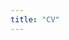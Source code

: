 ```yaml
---
title: "CV"
---
```

```{=latex}
\documentclass[letterpaper,10pt]{article}
\usepackage{latexsym}
\usepackage[empty]{fullpage}
\usepackage{titlesec}
\usepackage{marvosym}
\usepackage[usenames,dvipsnames]{color}
%\usepackage{verbatim}
\usepackage{enumitem}
\usepackage[hidelinks]{hyperref}
\usepackage{fancyhdr}
\usepackage[english]{babel}
\usepackage{tabularx}

\input{glyphtounicode}


%----------FONT OPTIONS----------
 %sans-serif
% \usepackage[sfdefault]{FiraSans}
% \usepackage[sfdefault]{roboto}
% \usepackage[sfdefault]{noto-sans}
% \usepackage[default]{sourcesanspro}
%
% serif
% \usepackage{CormorantGaramond}
% \usepackage{charter}


\pagestyle{fancy}
\fancyhf{} % clear all header and footer fields
\fancyfoot{}
\renewcommand{\headrulewidth}{0pt}
\renewcommand{\footrulewidth}{0pt}

% Adjust margins
\addtolength{\oddsidemargin}{-0.5in}
\addtolength{\evensidemargin}{-0.5in}
\addtolength{\textwidth}{1in}
\addtolength{\topmargin}{-.5in}
\addtolength{\textheight}{1.0in}

\urlstyle{same}

\raggedbottom
\raggedright
\setlength{\tabcolsep}{0in}

% Sections formatting
\titleformat{\section}{
	\vspace{-4pt}\scshape\raggedright\large
}{}{0em}{}[\color{black}\titlerule \vspace{-5pt}]

% Ensure that generate pdf is machine readable/ATS parsable
\pdfgentounicode=1
%
%%-------------------------
% Custom commands
\newcommand{\resumeItem}[1]{
	\item\small{
		{#1 \vspace{-2pt}}
	}
}

\newcommand{\resumeSubheading}[4]{
	\vspace{-2pt}\item
	\begin{tabular*}{0.97\textwidth}[t]{l@{\extracolsep{\fill}}r}
		\textbf{#1} & #2 \\
		\textit{\small#3} & \textit{\small #4} \\
	\end{tabular*}\vspace{-7pt}
}

\newcommand{\resumeSubSubheading}[2]{
	\item
	\begin{tabular*}{0.97\textwidth}{l@{\extracolsep{\fill}}r}
		\textit{\small#1} & \textit{\small #2} \\
	\end{tabular*}\vspace{-7pt}
}

\newcommand{\resumeProjectHeading}[2]{
	\item
	\begin{tabular*}{0.97\textwidth}{l@{\extracolsep{\fill}}r}
		\small#1 & #2 \\
	\end{tabular*}\vspace{-7pt}
}

\newcommand{\resumeSubItem}[1]{\resumeItem{#1}\vspace{-4pt}}

\renewcommand\labelitemii{$\vcenter{\hbox{\tiny$\bullet$}}$}

\newcommand{\resumeSubHeadingListStart}{\begin{itemize}[leftmargin=0.15in, label={}]}
	\newcommand{\resumeSubHeadingListEnd}{\end{itemize}}
\newcommand{\resumeItemListStart}{\begin{itemize}}
	\newcommand{\resumeItemListEnd}{\end{itemize}\vspace{-5pt}}

%-------------------------------------------
%%%%%  RESUME STARTS HERE  %%%%%%%%%%%%%%%%%%%%%%%%%%%%


\begin{document}
	
	%----------HEADING----------
%	 \begin{tabular*}{\textwidth}{l@{\extracolsep{\fill}}r}
%	   \textbf{\href{http://sourabhbajaj.com/}{\Large Sourabh Bajaj}} & Email : \href{mailto:sourabh@sourabhbajaj.com}{sourabh@sourabhbajaj.com}\\
%	   \href{http://sourabhbajaj.com/}{http://www.sourabhbajaj.com} & Mobile : +1-123-456-7890 \\
%	 \end{tabular*}
	
	\begin{center}
		\textbf{\Huge \scshape Koissi Savi (Ph.D.)} \\ \vspace{1pt}
		\small +1 (617) 959-2232 $|$ \href{mailto:x@x.com}{\underline{ merveillekoissi.savi@gmail.com}} $|$ 
		\href{https://de.linkedin.com/in/koissi-savi-39b64869}{\underline{linkedin.com/in/ Koissi Savi}} $|$
		\href{https://github.com/SaviKoissi}{\underline{github.com/SaviKoissi}}
	\end{center}
	
	%-----------SUMMARY-----------
	\section{Profile}
	\resumeItemListStart
	\resumeItem{Strong leadership and collaborative research;}\vspace{-0.15cm} 
	\resumeItem{Experience in multidisciplinary Research}\vspace{-0.15cm}
	\resumeItem{Rich experience in mathematical modeling and computer simulation}\vspace{-0.15cm}
	\resumeItem{Five years of experience teaching statistics, mathematics}\vspace{-0.15cm} 

	\resumeItemListEnd
	%-----------EDUCATION-----------
	\section{Education}
	\resumeSubHeadingListStart
	\resumeSubheading
	{University of Bonn}{Germany, NRW}
	{PhD, Theoretical Ecology (Magna Cum Laude)}{Jul. 2017 -- Feb.2022}
	\resumeSubheading
	{University of Abomey-Calavi}{Benin, Lit.}
	{M.Sc, Statistics (First-class honor)}{Oct. 2014 -- Dec 2016}
	\resumeSubheading
	{University of Abomey-Calavi}{Benin, Lit.}
	{M.Sc, Environmental Sci. (First-class honor)}{Oct. 2010 -- Dec 2011}
	%\resumeSubheading
	%{University of Abomey-Calavi}{Benin, Lit.}{B.Sc, Agricultural Sciences}{Sep. 2007 -- Sep. 2010}
	%\resumeSubheading
	%{University of Abomey-Calavi}{Benin, Lit.}{B.Sc, Mathematics Physics and Biology}{Sep. 2004-- Sep. 2007}
	\resumeSubHeadingListEnd

	
	%-----------EXPERIENCE-----------
	\section{Selected research experience}
	\resumeSubHeadingListStart
		\vspace{-0.10cm}
	\resumeSubheading{Postdoc Fellowship}{Feb 2021 -- Nov. 2022}{Dana Farber Cancer Institute/ Harvard School of Medicine}{Department of Medical Oncology}
	\resumeItemListStart
	\resumeItem{Functional genomic on RUNX1}\\
		Access the functional effect of homozygous pathogenic RUNX1 mutations 
	\resumeItem{Machine learning and deep learning}\\
		Develop a learning pipeline that predicts the functional outcome of unknown variants from a single nucleotide mutations
     \resumeItem{Bioinformatics and data analysis}\\
		Assessing the factors that underpin the  high prevalence of clonal hematopoiesis in sickle cell patients
	\resumeItemListEnd
	\vspace{-0.25cm}
	\resumeSubheading{Postdoc Fellowship}{Feb 2021 -- Nov. 2022}{T.H. Chan Harvard School of Public Health}{Department of Epidemiology}
	\resumeItemListStart
	\resumeItem{Differential Privacy and metapopulation models}\\
	Access the impact of differential privacy mechanics on epidemiological models using computer simulation; Develop a modular software pipeline
	\resumeItem{Assessment of epidemiological metrics in the case of disasters}\\
	Develop the methodology and new metrics that account for mobility data in the case of disaster;  computer assessment of the reliability of the metric developed 
	\resumeItem{Develop  modular applications}\\
	Develop a modular software quantifying the impact of noisy data on metapopulation model. 
	Development and Management of a web-deployed dashboard producing actionable reports after a disaster denoted ReadyMapper. 
	\resumeItemListEnd
		\vspace{-0.25cm}
	\resumeSubheading
	{Junior Researcher}{Jul. 2017 -- Feb. 2022}
	{University of Bonn}{Germany, NRW}
	\resumeItemListStart
	\resumeItem{System modelling and network analysis}\\
	Expert meeting and group modelling of the driving factors underlining the persistence of malaria in urban settings using Accra (Ghana) as a case study.  
	\resumeItem{Statistical modeling and machine learning}\\
	Investigation of trends and identification of clustering in malaria epidemics in Ghana using the multilevel model and geostatistics methods. Define the context of association using multivariate and machine learning methods. 
	\resumeItem{Mathematical modelling and computer simulation}\\
	Develop a patch Eulerian model that informs the dynamics of malaria in urban settings. Study of the stability of the mathematical model. Calibrate the mathematical model with real data using partially observed Markov methods. Simulated community behavior and mobility using the mechanistic model developed. Assess the robustness of the developed mechanistic model.   
	\resumeItemListEnd
	
	\vspace{-0.35cm}
	%\resumeSubheading
	%{Visiting Student}{Dec.2019}
	%{ Center for Communicable Disease Dynamics, Department of Epidemiology}{Harvard T.H. Chan, MA}
	\resumeItemListStart
	\resumeItem{Mathematical modeling}\\
	Formulation and refinement of maths-prone models with an emphasis on malaria- model-based human mobility. 
	\resumeItemListEnd
	
	\resumeSubHeadingListEnd
	
	
	%-----------Teaching experience-----------
	\section{Most Recent Teaching Experience}
	\resumeSubheading 
	{Center for Development Research}{Jan.; Mar. \& Nov. 2021} {University of Bonn}{Germany, NRW}
	\resumeItemListStart
	\resumeItem{Complex system and Application}
	\resumeItem{Introduction to Mathematical epidemiology}
	\resumeItem{Introduction to Mathematical Biology}
	\resumeItemListEnd
	
	%
	%-----------Award, Fellowship and Grants-----------
	\section{Awards, Scholarships, Fellowships and Grants}
	\resumeItemListStart
	\resumeItem{"GetFinished" Scholarship, University of Bonn, 2020}\vspace{-0.15cm}
	\resumeItem{Santa Fe Institute Fellowship, 2019}\vspace{-0.15cm}
	\resumeItem{System Dynamics Society Student Award, 2018}\vspace{-0.15cm}
	\resumeItem{Rufford Second Grant, 2017}\vspace{-0.15cm}
	\resumeItem{Rufford Small Grant, 2015}\vspace{-0.15cm} 
	\resumeItemListEnd
	\vspace{-.25cm}
	%-----------Certifications-----------
	\section{Certifications }
	\resumeItemListStart
	\resumeItem{\textit{Certifications}}
		\resumeItem{Bioinformatics Core, Harvard Catalyst \textit{(Nov. 2022)}}
		\resumeItem{Certificate for Human Research, CITI \textit{(Dec. 2022)}}
		\resumeItem{Data Science, IBM, \textit{(In Progress)}}
		\resumeItem{Epidemics - the Dynamics of Infectious Diseases, The Pennsylvania State University, \textit{(In Progress)}}
		\resumeItem{Systems thinking In Public Health, Johns Hopkins University, Apr. 2018}\vspace{-.15cm}
	\resumeItemListEnd
	\vspace{-.15cm}
	%-----------Selected Publications----------- 
	\section{Selected Publications and book chapter}  
	\resumeItemListStart
	\resumeItem{\textit{Publications related to the Ph.D.}}
	\vspace{-.25cm}
	\resumeItem{\textbf{Savi, M.K.} An overview of malaria mechanisms, controls, and modeling (2022). Medical Sciences 11:1}
	\resumeItem{\textbf{Savi, M.K.}, Callo-Concha, D., Tonnang, H.E.Z., Borgemeister, C., (2021). Emerging properties of malaria transmission and persistence in urban Accra, Ghana: evidence from a participatory system approach. Malaria Journal 20:321  }
	\resumeItem{\textit{Selected Published Papers}}
	\vspace{-.25cm}
	\resumeItem{Schmiege, D., Perez Arredondo, A.M., Ntajal, J., Minetto Gellert Paris, J. \textbf{Savi, M.K.}, Patel, K., Yasobant, S., Falkenberg, T., (2020). One Health in the context of coronavirus outbreaks- A systematic literature review. One Health Journal}
	\resumeItem{Madikay, S., \textbf{Savi, M.K.}, Gnangnon, B., Hanage, W.P., Okeke, I.N., (2020). Leveraging Africa’s pandemic preparedness towards the next phase of the COVID-19 pandemic. Lancet Global Health}
\resumeItem{\textit{Submitted }}
\vspace{-.25cm}
	\resumeItem{\textbf{Savi, M.K.}, Pandey, B., Swain A., Lim J., Callo-Concha, D., Mohammed, W., Buckee C.O, Borgemeister, C. A contextual association between malaria and urbanization: Temporal and spatial analysis in Ghana. Journal of Urban Health \textit{(Under review)}}
	\resumeItem{Perez Arredondo, A.M., Schmiege, D., Ntajal, J., Minetto Gellert Paris, J. \textbf{Savi, M.K.}, Patel, K., Yasobant, S. Integrated Science of Global Epidemics. One health for mitigation of future epidemics. Springer \textit{(Under review)}} 
\resumeItem{\textit{Projects}}
\vspace{-.25cm}
	\resumeItem{\textbf{Savi, M.K.}, Yadav, A., Zhang, W., Vembar, N.,Schroeder, A., Balsari, S., Buckee, C., Vadhan, S., Kishore, N. A standardized differential privacy framework for epidemiological modeling with mobile phone data. Nature Communications. \textit{(Project progress: 90\% achieved, To be submitted by Feb.,  2023)}}     
	\resumeItem{\textbf{Savi, M.K.}, Childs L.M., Borgemeister C.  Assessing the impact of insecticide-treated bed nets on urban malaria epidemics in Accra, Ghana using mathematical modeling. Sciences Advances  \textit{(Project progress: 90\% achieved, To be submitted by Feb, 2023)}}\vspace{-.15cm}
	\resumeItem{More from \textbf{Savi, M.K.}}\href{https://scholar.google.com/citations?user=-BCB6_0AAAAJ&hl=en}{Google Citation}	\vspace{-.15cm}
	\resumeItemListEnd
	\vspace{-.25cm}
	
	%----------Non Scientific Publications-------- 
	\section{Policy briefs published}
	\resumeItemListStart
	\resumeItem{Ntajal, J., Perez Arredondo, \textbf{Savi, M.K.} (2020). Identifying risks and developing sustainable solutions to vector and water-borne diseases in the Greater Accra Metropolitan Area, Ghana. \textit{ZEF policy brief}}
	\resumeItem{Ntajal, J., Perez Arredondo, \textbf{Savi, M.K.} (2020). Urban transformation and health – umbrella framework for Ghana. \textit{ZEF policy brief}}
	\resumeItemListEnd
	\vspace{-.25cm}
	
	%-------------Conference and talks---------
	\section{Selected Conferences, Presentations, and Talks}
	\resumeItemListStart
	\resumeItem{\textit{Assess the impact of insecticide-treated bed nets on urban malaria epidemics in Accra, Ghana using mathematical modeling}, Georgia Southern University, Biostatistics, Epidemiology and Environmental Health, (GA, USA), Sep. 2022};  
	\resumeItem{\textit{Exploring the complexity of malaria transmission in Ghana}; Harvard T.H. Chan School of Public Health Center for Communicable Disease Dynamics Department of Epidemiology (MA, USA), Dec. 2019}
	\resumeItem{\textit{From an individual mental model to a malaria system dynamic model: A step toward the elimination of malaria in an urban setting in Accra}; 16th International Conference on Urban Health, ICUH (Xiamen, China), Nov. 2019}
    \resumeItem{\textit{Host-Vector-Parasite System Dynamics Analysis for Enhancing Malaria Control in Accra, Ghana}; The 36th International Conference of the System Dynamics Society (ReykjavLk, Iceland), Aug. 2018}
	\vspace{-.25cm}
	
	%-----------PROGRAMMING SKILLS-----------
	\section{Technical Skills and Application developed}
	%\begin{itemize}[leftmargin=0.10in, label={}]
		\resumeItemListStart
		\resumeItem{\textbf{Computer languages} : R, SAS, Python, SQL }
		\resumeItem{\textbf{R plug and play application}{\href{https://github.com/crisisready/DP_Metapopulation}{ DP Metapopulation} }
		\resumeItem{\textbf{R package development} {\href{https://github.com/SaviKoissi/Toxicity}{REcoToxi, In progress}}}
		\resumeItem{\textbf{Python and shell-based dashboard}}{ReadyMapper}}
		\resumeItem{\textbf{Language}{: \textit{English}: professional proficiency \textit{French}: native \textit{German}: beginner}}}
		\resumeItemListEnd
	\
%	\end{itemize}
	
	
	%-------------------------------------------
\end{document}

```



